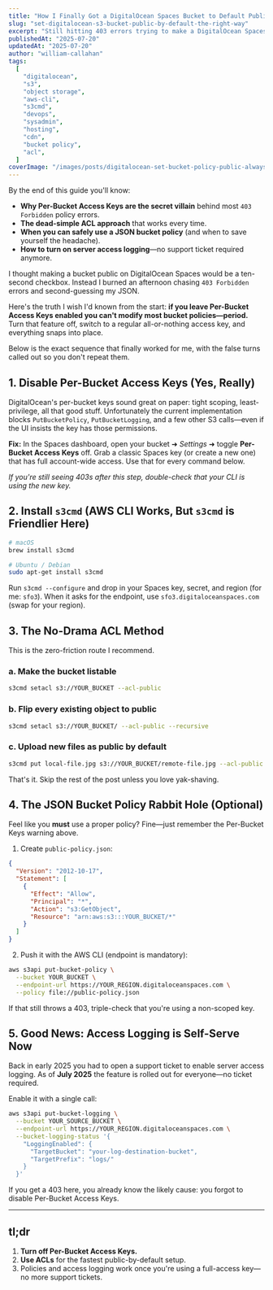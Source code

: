 ```yaml
---
title: "How I Finally Got a DigitalOcean Spaces Bucket to Default Public (Spoiler: Ditch Per-Bucket Keys)"
slug: "set-digitalocean-s3-bucket-public-by-default-the-right-way"
excerpt: "Still hitting 403 errors trying to make a DigitalOcean Spaces bucket public? Turn off Per-Bucket Access Keys, lean on simple ACLs, and skip the old support-ticket dance—access logging is self-serve now."
publishedAt: "2025-07-20"
updatedAt: "2025-07-20"
author: "william-callahan"
tags:
  [
    "digitalocean",
    "s3",
    "object storage",
    "aws-cli",
    "s3cmd",
    "devops",
    "sysadmin",
    "hosting",
    "cdn",
    "bucket policy",
    "acl",
  ]
coverImage: "/images/posts/digitalocean-set-bucket-policy-public-always.png"
---
```


<BackgroundInfo title="What This Post Covers">
By the end of this guide you'll know:

- **Why Per-Bucket Access Keys are the secret villain** behind most `403 Forbidden` policy errors.
- **The dead-simple ACL approach** that works every time.
- **When you can safely use a JSON bucket policy** (and when to save yourself the headache).
- **How to turn on server access logging**—no support ticket required anymore.
  </BackgroundInfo>

I thought making a bucket public on DigitalOcean Spaces would be a ten-second checkbox. Instead I burned an afternoon chasing `403 Forbidden` errors and second-guessing my JSON.

Here's the truth I wish I'd known from the start: **if you leave Per-Bucket Access Keys enabled you can't modify most bucket policies—period.** Turn that feature off, switch to a regular all-or-nothing access key, and everything snaps into place.

Below is the exact sequence that finally worked for me, with the false turns called out so you don't repeat them.

## 1. Disable Per-Bucket Access Keys (Yes, Really)

DigitalOcean's per-bucket keys sound great on paper: tight scoping, least-privilege, all that good stuff. Unfortunately the current implementation blocks `PutBucketPolicy`, `PutBucketLogging`, and a few other S3 calls—even if the UI insists the key has those permissions.

**Fix:** In the Spaces dashboard, open your bucket ➜ _Settings_ ➜ toggle **Per-Bucket Access Keys** off. Grab a classic Spaces key (or create a new one) that has full account-wide access. Use that for every command below.

_If you're still seeing 403s after this step, double-check that your CLI is using the new key._

## 2. Install `s3cmd` (AWS CLI Works, But `s3cmd` is Friendlier Here)

```bash
# macOS
brew install s3cmd

# Ubuntu / Debian
sudo apt-get install s3cmd
```

Run `s3cmd --configure` and drop in your Spaces key, secret, and region (for me: `sfo3`). When it asks for the endpoint, use `sfo3.digitaloceanspaces.com` (swap for your region).

## 3. The No-Drama ACL Method

This is the zero-friction route I recommend.

### a. Make the bucket listable

```bash
s3cmd setacl s3://YOUR_BUCKET --acl-public
```

### b. Flip every existing object to public

```bash
s3cmd setacl s3://YOUR_BUCKET/ --acl-public --recursive
```

### c. Upload new files as public by default

```bash
s3cmd put local-file.jpg s3://YOUR_BUCKET/remote-file.jpg --acl-public
```

That's it. Skip the rest of the post unless you love yak-shaving.

## 4. The JSON Bucket Policy Rabbit Hole (Optional)

Feel like you **must** use a proper policy? Fine—just remember the Per-Bucket Keys warning above.

1. Create `public-policy.json`:

```json
{
  "Version": "2012-10-17",
  "Statement": [
    {
      "Effect": "Allow",
      "Principal": "*",
      "Action": "s3:GetObject",
      "Resource": "arn:aws:s3:::YOUR_BUCKET/*"
    }
  ]
}
```

2. Push it with the AWS CLI (endpoint is mandatory):

```bash
aws s3api put-bucket-policy \
  --bucket YOUR_BUCKET \
  --endpoint-url https://YOUR_REGION.digitaloceanspaces.com \
  --policy file://public-policy.json
```

If that still throws a 403, triple-check that you're using a non-scoped key.

## 5. Good News: Access Logging is Self-Serve Now

Back in early 2025 you had to open a support ticket to enable server access logging. As of **July 2025** the feature is rolled out for everyone—no ticket required.

Enable it with a single call:

```bash
aws s3api put-bucket-logging \
  --bucket YOUR_SOURCE_BUCKET \
  --endpoint-url https://YOUR_REGION.digitaloceanspaces.com \
  --bucket-logging-status '{
    "LoggingEnabled": {
      "TargetBucket": "your-log-destination-bucket",
      "TargetPrefix": "logs/"
    }
  }'
```

If you get a 403 here, you already know the likely cause: you forgot to disable Per-Bucket Access Keys.

---

## tl;dr

1. **Turn off Per-Bucket Access Keys.**
2. **Use ACLs** for the fastest public-by-default setup.
3. Policies and access logging work once you're using a full-access key—no more support tickets.

